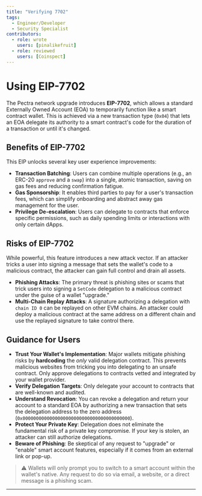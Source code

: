 ```yaml
---
title: "Verifying 7702"
tags:
  - Engineer/Developer
  - Security Specialist
contributors:
  - role: wrote
    users: [pinalikefruit]
  - role: reviewed
    users: [Coinspect]
---
```



<TagProvider>
<TagFilter />

# Using EIP-7702

<TagList tags={frontmatter.tags} />
<AttributionList contributors={frontmatter.contributors} />

The Pectra network upgrade introduces **EIP-7702**, which allows a standard Externally Owned Account (EOA) to
temporarily function like a smart contract wallet. This is achieved via a new transaction type (`0x04`) that lets an EOA
delegate its authority to a smart contract's code for the duration of a transaction or until it's changed.

## Benefits of EIP-7702

This EIP unlocks several key user experience improvements:

- **Transaction Batching**: Users can combine multiple operations (e.g., an ERC-20 `approve` and a `swap`) into a
single, atomic transaction, saving on gas fees and reducing confirmation fatigue.
- **Gas Sponsorship**: It enables third parties to pay for a user's transaction fees, which can simplify onboarding and
abstract away gas management for the user.
- **Privilege De-escalation**: Users can delegate to contracts that enforce specific permissions, such as daily spending
limits or interactions with only certain dApps.

## Risks of EIP-7702

While powerful, this feature introduces a new attack vector. If an attacker tricks a user into signing a message that
sets the wallet's code to a malicious contract, the attacker can gain full control and drain all assets.

- **Phishing Attacks**: The primary threat is phishing sites or scams that trick users into signing a `SetCode`
delegation to a malicious contract under the guise of a wallet "upgrade."
- **Multi-Chain Replay Attacks**: A signature authorizing a delegation with `chain ID 0` can be replayed on other EVM
chains. An attacker could deploy a malicious contract at the same address on a different chain and use the replayed
signature to take control there.

## Guidance for Users

- **Trust Your Wallet's Implementation**: Major wallets mitigate phishing risks by **hardcoding** the *only* valid
delegation contract. This prevents malicious websites from tricking you into delegating to an unsafe contract. Only
approve delegations to contracts vetted and integrated by your wallet provider.
- **Verify Delegation Targets**: Only delegate your account to contracts that are well-known and audited.
- **Understand Revocation**: You can revoke a delegation and return your account to a standard EOA by authorizing a new
transaction that sets the delegation address to the zero address (`0x0000000000000000000000000000000000000000`).
- **Protect Your Private Key**: Delegation does not eliminate the fundamental risk of a private key compromise. If your
key is stolen, an attacker can still authorize delegations.
- **Beware of Phishing**: Be skeptical of any request to "upgrade" or "enable" smart account features, especially if it
comes from an external link or pop-up.

> ⚠️ Wallets will only prompt you to switch to a smart account within the wallet's native. Any request to do so via
> email, a website, or a direct message is a phishing scam.

---

</TagProvider>
<ContributeFooter />
